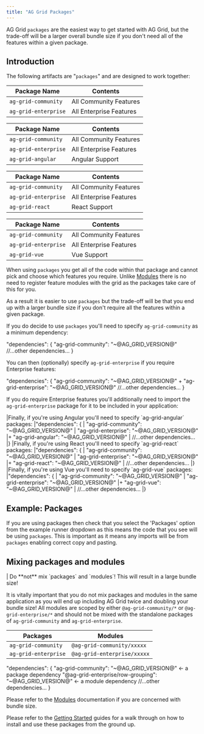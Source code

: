 ```yaml
---
title: "AG Grid Packages"
---
```


AG Grid `packages` are the easiest way to get started with AG Grid, but the trade-off will be a larger overall bundle size if you don't need all of the features within a given package.

## Introduction

The following artifacts are "`packages`" and are designed to work together:

<framework-specific-section frameworks="javascript">
<table>
    <thead>
    <tr>
        <th>Package Name</th>
        <th>Contents</th>
    </tr>
    </thead>
    <tbody>
    <tr>
        <td><code>ag-grid-community</code></td>
        <td>All Community Features</td>
    </tr>
    <tr>
        <td><code>ag-grid-enterprise</code></td>
        <td>All Enterprise Features</td>
    </tr>
    </tbody>
</table>
</framework-specific-section>

<framework-specific-section frameworks="angular">
<table>
    <thead>
    <tr>
        <th>Package Name</th>
        <th>Contents</th>
    </tr>
    </thead>
    <tbody>
    <tr>
        <td><code>ag-grid-community</code></td>
        <td>All Community Features</td>
    </tr>
    <tr>
        <td><code>ag-grid-enterprise</code></td>
        <td>All Enterprise Features</td>
    </tr>
    <tr>
        <td><code>ag-grid-angular</code></td>
        <td>Angular Support</td>
    </tr>
    </tbody>
</table>
</framework-specific-section>

<framework-specific-section frameworks="react">
<table>
    <thead>
    <tr>
        <th>Package Name</th>
        <th>Contents</th>
    </tr>
    </thead>
    <tbody>
    <tr>
        <td><code>ag-grid-community</code></td>
        <td>All Community Features</td>
    </tr>
    <tr>
        <td><code>ag-grid-enterprise</code></td>
        <td>All Enterprise Features</td>
    </tr>
    <tr>
        <td><code>ag-grid-react</code></td>
        <td>React Support</td>
    </tr>
    </tbody>
</table>
</framework-specific-section>

<framework-specific-section frameworks="vue">
<table>
    <thead>
    <tr>
        <th>Package Name</th>
        <th>Contents</th>
    </tr>
    </thead>
    <tbody>
    <tr>
        <td><code>ag-grid-community</code></td>
        <td>All Community Features</td>
    </tr>
    <tr>
        <td><code>ag-grid-enterprise</code></td>
        <td>All Enterprise Features</td>
    </tr>
    <tr>
        <td><code>ag-grid-vue</code></td>
        <td>Vue Support</td>
    </tr>
    </tbody>
</table>
</framework-specific-section>

When using `packages` you get all of the code within that package and cannot pick and choose which features you require. Unlike [Modules](/modules/) there is no need to register feature modules with the grid as the packages take care of this for you.

As a result it is easier to use `packages` but the trade-off will be that you end up with a larger bundle size if you don't require all the features within a given package.

If you do decide to use `packages` you'll need to specify `ag-grid-community` as a minimum dependency:

<snippet transform={false}>
"dependencies": {
    "ag-grid-community": "~@AG_GRID_VERSION@"
    //...other dependencies...
}
</snippet>

You can then (optionally) specify `ag-grid-enterprise` if you require Enterprise features:

<snippet transform={false} language="diff">
"dependencies": {
    "ag-grid-community": "~@AG_GRID_VERSION@"
+   "ag-grid-enterprise": "~@AG_GRID_VERSION@"
    //...other dependencies...
}
</snippet>

If you do require Enterprise features you'll additionally need to import the `ag-grid-enterprise` package for it to be included in your application:

<snippet transform={false}>
</snippet>

<framework-specific-section frameworks="angular">
|Finally, if you're using Angular you'll need to specify `ag-grid-angular` packages:
</framework-specific-section>

<snippet transform={false} language="diff">
|"dependencies": {
|    "ag-grid-community": "~@AG_GRID_VERSION@"
|    "ag-grid-enterprise": "~@AG_GRID_VERSION@"
|+   "ag-grid-angular": "~@AG_GRID_VERSION@"
|    //...other dependencies...
|}
</snippet>

<framework-specific-section frameworks="react">
|Finally, if you're using React you'll need to specify `ag-grid-react` packages:
</framework-specific-section>

<framework-specific-section frameworks="react">
<snippet transform={false} language="diff">
|"dependencies": {
|    "ag-grid-community": "~@AG_GRID_VERSION@"
|    "ag-grid-enterprise": "~@AG_GRID_VERSION@"
|+   "ag-grid-react": "~@AG_GRID_VERSION@"
|    //...other dependencies...
|}
</snippet>
</framework-specific-section>

<framework-specific-section frameworks="vue">
|Finally, if you're using Vue you'll need to specify `ag-grid-vue` packages:
</framework-specific-section>

<framework-specific-section frameworks="javascript">
<snippet transform={false} language="diff">
|"dependencies": {
|    "ag-grid-community": "~@AG_GRID_VERSION@"
|    "ag-grid-enterprise": "~@AG_GRID_VERSION@"
|+   "ag-grid-vue": "~@AG_GRID_VERSION@"
|    //...other dependencies...
|}
</snippet>
</framework-specific-section>

## Example: Packages

If you are using packages then check that you select the 'Packages' option from the example runner dropdown as this means the code that you see will be using `packages`. This is important as it means any imports will be from `packages` enabling correct copy and pasting.

<image-caption src="package-example-runner.png" alt="Example Runner using Packages" maxWidth="90%" constrained="true" centered="true"></image-caption>

## Mixing **packages** and **modules**

<warning>
| Do **not** mix `packages` and `modules`! This will result in a large bundle size!
</warning>

It is vitally important that you do not mix packages and modules in the same application as you will end up including AG Grid twice and doubling your bundle size! All modules are scoped by either `@ag-grid-community/*` or `@ag-grid-enterprise/*` and should not be mixed with the standalone packages of `ag-grid-community` and `ag-grid-enterprise`.

 | Packages             | Modules                     |
 | -------------------- | --------------------------- |
 | `ag-grid-community`  | `@ag-grid-community/xxxxx`  |
 | `ag-grid-enterprise` | `@ag-grid-enterprise/xxxxx` |


<snippet transform={false}> 
"dependencies": {
    "ag-grid-community": "~@AG_GRID_VERSION@" <- a package dependency
    "@ag-grid-enterprise/row-grouping": "~@AG_GRID_VERSION@"  <- a module dependency
    //...other dependencies...
}
</snippet>

Please refer to the [Modules](/modules/) documentation if you are concerned with bundle size.

Please refer to the [Getting Started](/getting-started/) guides for a walk through on how to install and use these packages from the ground up.


